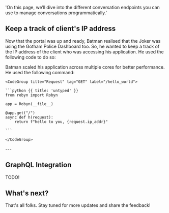   'On this page, we’ll dive into the different conversation endpoints you can use to manage conversations programmatically.'

## Keep a track of client's IP address

Now that the portal was up and ready, Batman realised that the Joker was using the Gotham Police Dashboard too. So, he wanted to keep a track of the IP address of the client who was accessing his application. He used the following code to do so:


<Row>
<Col>
Batman scaled his application across multiple cores for better performance. He used the following command:
</Col>
  <Col sticky>

    <CodeGroup title="Request" tag="GET" label="/hello_world">

    ```python {{ title: 'untyped' }}
    from robyn import Robyn

    app = Robyn(__file__)

    @app.get("/")
    async def h(request):
        return f"hello to you, {request.ip_addr}"

    ```

    </CodeGroup>
  </Col>
</Row>
---


## GraphQL Integration

TODO!


## What's next?


That's all folks. Stay tuned for more updates and share the feedback!




